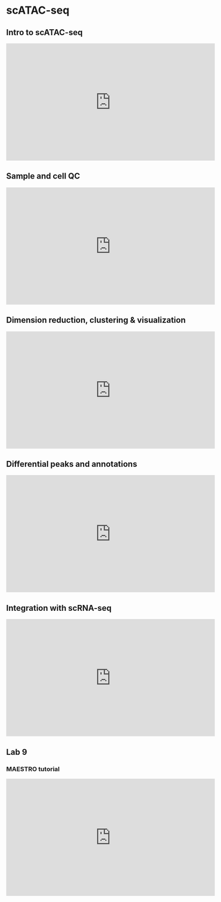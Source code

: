 # scATAC-seq {#scatac}

## Intro to scATAC-seq

<iframe width="560" height="315" src="https://www.youtube.com/embed/1OBqrP_R3HY" frameborder="0" allow="accelerometer; autoplay; clipboard-write; encrypted-media; gyroscope; picture-in-picture" allowfullscreen></iframe>

## Sample and cell QC

<iframe width="560" height="315" src="https://www.youtube.com/embed/r39Ux0vKDgU" frameborder="0" allow="accelerometer; autoplay; clipboard-write; encrypted-media; gyroscope; picture-in-picture" allowfullscreen></iframe>

## Dimension reduction,  clustering & visualization

<iframe width="560" height="315" src="https://www.youtube.com/embed/K_6BB1o1AqA" frameborder="0" allow="accelerometer; autoplay; clipboard-write; encrypted-media; gyroscope; picture-in-picture" allowfullscreen></iframe>

## Differential peaks and annotations 

<iframe width="560" height="315" src="https://www.youtube.com/embed/K_6BB1o1AqA" frameborder="0" allow="accelerometer; autoplay; clipboard-write; encrypted-media; gyroscope; picture-in-picture" allowfullscreen></iframe>

## Integration with scRNA-seq

<iframe width="560" height="315" src="https://www.youtube.com/embed/Jea40HqZjFo" frameborder="0" allow="accelerometer; autoplay; clipboard-write; encrypted-media; gyroscope; picture-in-picture" allowfullscreen></iframe>

## Lab 9

### MAESTRO tutorial

<iframe width="560" height="315" src="https://www.youtube.com/embed/TD9r-M_EX-s" title="YouTube video player" frameborder="0" allow="accelerometer; autoplay; clipboard-write; encrypted-media; gyroscope; picture-in-picture" allowfullscreen></iframe>